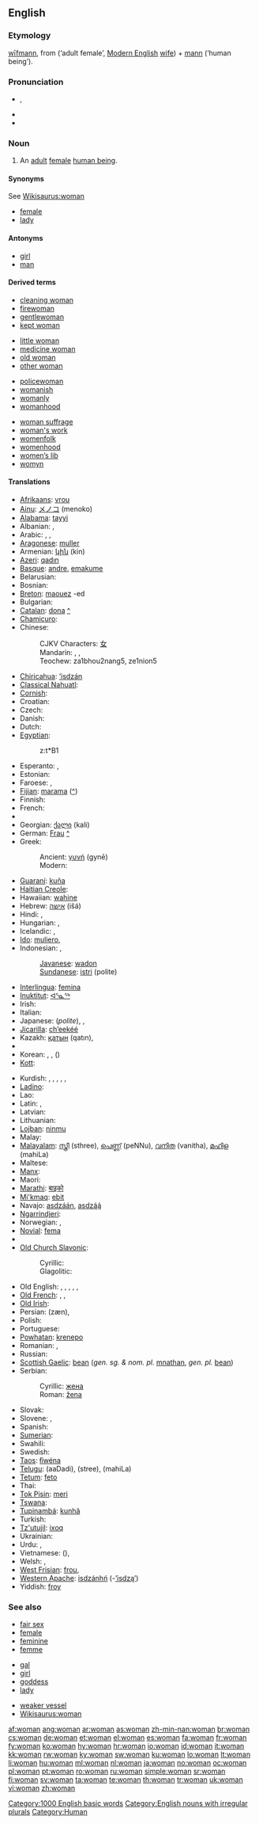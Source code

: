 {{wikipedia|dab=woman (disambiguation)|woman}}
{{also|-woman}}
==English==

{{rank|enough|quite|brought|231|woman|want|home|whose}}

===Etymology===
{{etyl|ang}} [[wifmann|wīfmann]], from {{term|wif|wīf}} (‘adult female’, [[Modern English]] [[wife]]) + [[mann]] (‘human being’). <!-- This was erroneously in the Translation section below "Proto-Uralic: ''*niɳä''" -->

===Pronunciation===
* {{a|RP|US}} {{IPA|/ˈwʊmən/}}, {{SAMPA|/"wUm@n/}}
* {{audio|en-us-woman.ogg|Audio (US)}}
* {{hyphenation|wom|an}}

===Noun===
{{wikipedia}}
{{en-noun|women}}

# An [[adult]] [[female]] [[human being]].

====Synonyms====
See [[Wikisaurus:woman]]
* [[female]]
* [[lady]]

====Antonyms====
* [[girl]]
* [[man]]

====Derived terms====
{{rel-top4|terms derived from "woman"}}
* [[cleaning woman]]
* [[firewoman]]
* [[gentlewoman]]
* [[kept woman]]
{{rel-mid4}}
* [[little woman]]
* [[medicine woman]]
* [[old woman]]
* [[other woman]]
{{rel-mid4}}
* [[policewoman]]
* [[womanish]]
* [[womanly]]
* [[womanhood]]
{{rel-mid4}}
* [[woman suffrage]]
* [[woman's work]]
* [[womenfolk]]
* [[womenhood]]
* [[women's lib|women’s lib]]
* [[womyn]]
{{rel-bottom}}

====Translations====
{{trans-top|adult female human being}}
* [[Afrikaans]]: [[vrou]]
* [[Ainu]]: [[メノコ]] (menoko)
* [[Alabama]]: [[tayyi]]
* Albanian: {{t-|sq|grua|xs=Albanian}}, {{t+|sq|femër|xs=Albanian}}
* Arabic: {{t-|ar|امرأة|f|tr=ímra’a}} {{qualifier|indefinite}}, {{t|ar|المرأة|f|tr=al-mara’a}} {{qualifier|definite}},  {{t+|ar|نساء|f|p|tr=nisaa'}} {{qualifier|plural}}
* [[Aragonese]]: [[muller]] {{f}}
* Armenian: [[կին]] (kin)
* [[Azeri]]: [[qadın]]
* [[Basque]]: [[andre]], [[emakume]]
* Belarusian: {{t|be|жанчына|f|tr=žánčyna|xs=Belarusian}}
* Bosnian: {{t-|bs|žena|f}}
* [[Breton]]: [[maouez]] {{f}} -ed {{p}}
* Bulgarian: {{t+|bg|жена|f|tr=žena}}
* [[Catalan]]: [[dona]] {{f}} [[:ca:dona|^]]
* [[Chamicuro]]: {{tø|ccc|molota}}
* Chinese:
*: CJKV Characters: [[女]]
*: Mandarin: {{t-|cmn|婦女|sc=Hani}}, {{t-|cmn|妇女|tr=fùnǚ|sc=Hani}}, {{t-|cmn|女人|tr=nǚrén|sc=Hani}}
*: Teochew: za1bhou2nang5, ze1nion5
* [[Chiricahua]]: [[’isdzán]]
* [[Classical Nahuatl]]: {{tø|nci|cihuātl}}
* [[Cornish]]: {{t|kw|benyn|xs=Cornish}}
* Croatian: {{t+|hr|žena|f}}
* Czech: {{t+|cs|žena|f}}
* Danish: {{t+|da|kvinde|c}}
* Dutch: {{t+|nl|vrouw|f}}
* [[Egyptian]]: {{tø|egy|zt|sc=Egyp}}
*: <hiero>z:t*B1</hiero>
* Esperanto: {{t-|eo|virino|xs=Esperanto}},  {{t-|eo|femino|xs=Esperanto}}
* Estonian: {{t+|et|naine}}
* Faroese: {{t-|fo|kona|f|xs=Faroese}}, {{t-|fo|kvinna|f|xs=Faroese}}
* [[Fijian]]: [[marama]] ([[:fj:marama|^]])
* Finnish: {{t+|fi|nainen}}
* French: {{t+|fr|femme|f}}
* {{trreq|Galician}}
* Georgian: [[ქალი]] (kali)
* German: [[Frau]] {{f}} [[:de:Frau|^]]
* Greek:
*: Ancient: [[γυνή]] {{f}} (gynē)
*: Modern: {{t+|el|γυναίκα|f|tr=gynéka}}
* [[Guaraní]]: [[kuña]]
* [[Haitian Creole]]: {{tø|ht|fanm}}
* Hawaiian: [[wahine]]
* Hebrew: [[אישה]] (išá) {{f}}
* Hindi: {{t-|hi|औरत|f|tr=aurat|xs=Hindi}}, {{t+|hi|स्त्री|f|tr=strī|xs=Hindi}}
* Hungarian: {{t+|hu|nő}},  {{t+|hu|asszony}}
* Icelandic: {{t+|is|kona|f}}, {{t+|is|kvenmaður|m}}
* [[Ido]]: [[muliero]],  {{t|io|homino|xs=Ido}}
* Indonesian: {{t-|id|perempuan|xs=Indonesian}}, {{t+|id|wanita|xs=Indonesian}}
*: [[Javanese]]: [[wadon]]
*: [[Sundanese]]: [[istri]] (polite)
* [[Interlingua]]: [[femina]]
* [[Inuktitut]]: [[ᐊᕐᓇᖅ]]
* Irish: {{t+|ga|bean|f|xs=Irish}}
* Italian: {{t+|it|donna|f}}
* Japanese: {{t-|ja|女の人|tr=おんなのひと, onná-no hitó}} (''polite''), {{t+|ja|女|tr=おんな, onná}}, {{t+|ja|女性|tr=じょせい, josei}}
* [[Jicarilla]]: [[ch’eekéé]]
* Kazakh: [[қатын]] (qatın),  {{t+|kk|әйел|tr=äyel|sc=Cyrl|xs=Kazakh}}
* {{trreq|Khmer}}
* Korean: {{t+|ko|여성|tr=yeoseong}},  {{t+|ko|계집|tr=gyejip}},  {{t+|ko|여자|tr=yeoja}} ({{t-|ko|女子}})
* [[Kott]]: {{tø|zko|alat}}
{{trans-mid}}
* Kurdish: {{t+|ku|jin}}, {{t+|ku|pîrek}}, {{t+|ku|afret}}, {{t+|ku|kilfet}}, {{t-|ku|ژن|sc=ku-Arab}}, {{t-|ku|ئافره‌ت|sc=ku-Arab}}
* [[Ladino]]: {{tø|lad|mujer|f|xs=Ladino}}
* Lao: {{t+|lo|ຜູ້ຍິງ|tr=phuu-ñing|sc=Laoo|xs=Lao}}
* Latin: {{t+|la|femina|f|alt=fēmina}}, {{t+|la|mulier|f}}
* Latvian: {{t-|lv|sieviete|f|xs=Latvian}}
* Lithuanian: {{t+|lt|moteris|f|xs=Lithuanian}}
* [[Lojban]]: [[ninmu]]
* Malay: {{t-|ms|wanita|xs=Malay}}
* [[Malayalam]]: [[സ്ത്രീ]] (sthree), [[പെണ്ണ്]] (peNNu), [[വനിത]] (vanitha), [[മഹിള]] (mahiLa)
* Maltese: {{t-|mt|mara|xs=Maltese}}
* [[Manx]]: {{t-|gv|ben|f|xs=Manx}}
* Maori: {{t-|mi|wahine|xs=Maori}}
* [[Marathi]]: [[बाइको]]
* [[Mi'kmaq]]: [[ebit]]
* Navajo: [[asdzáán]], [[asdzą́ą́]]
* [[Ngarrindjeri]]: {{tø|nay|mimini}}
* Norwegian: {{t+|no|kvinne|c}}, {{t+|no|dame |c}}
* [[Novial]]: [[fema]]
* {{trreq|Ojibwe}}
* [[Old Church Slavonic]]:
*: Cyrillic: {{tø|cu|жєна|f|tr=žena|sc=Cyrs}}
*: Glagolitic: {{tø|cu|ⰆⰅⰐⰀ|f|tr=žena|sc=Glag}}
* Old English: {{t-|ang|wif|alt=wīf|xs=Old English}}, {{t-|ang|wifmann|alt=wīfmann|xs=Old English}}, {{t-|ang|ides|xs=Old English}}, {{t-|ang|freo|alt=frēo|xs=Old English}}, {{t-|ang|cwen|alt=cwēn|xs=Old English}}, {{t-|ang|cwene|xs=Old English}}
* [[Old French]]: {{tø|fro|fame|f}},  {{tø|fro|fam|f}},  {{tø|fro|dame|f}}
* [[Old Irish]]: {{tø|sga|ben}}
* Persian: {{fa-Arab|[[زن|زَن]]}} (zæn),  {{t|fa|خانم|tr=xânom|sc=fa-Arab}}
* Polish: {{t+|pl|kobieta|f}}
* Portuguese: {{t+|pt|mulher|f}}
* [[Powhatan]]: [[krenepo]]
* Romanian: {{t+|ro|femeie|f}}, {{t+|ro|muiere|f}}
* Russian: {{t+|ru|женщина|f|tr=žénščina}}
* [[Scottish Gaelic]]: [[bean#Scottish Gaelic|bean]] {{f}} (''gen. sg. & nom. pl.'' [[mnathan]], ''gen. pl.'' [[bean#Scottish Gaelic|bean]])
* Serbian:
*: Cyrillic: [[жена#Serbian|жена]] {{f}}
*: Roman: [[žena#Serbian|žena]] {{f}}
* Slovak: {{t+|sk|žena|f}}
* Slovene: {{t+|sl|ženska|f}}, {{t+|sl|žena|f}}
* Spanish: {{t+|es|mujer|f}}
* [[Sumerian]]: {{tø|sux||tr=munus|sc=Xsux}}
* Swahili: {{t+|sw|mwanamke|xs=Swahili}}
* Swedish: {{t+|sv|kvinna|c}}
* [[Taos]]: [[łȉwéna]]
* [[Telugu]]: {{t|te|ఆడది}} (aaDadi), {{t|te|స్త్రీ}} (stree), {{t|te|మహిళ}} (mahiLa)
* [[Tetum]]: [[feto]]
* Thai: {{t|th|ผู้หญิง|tr=pôo yĭng}}
* [[Tok Pisin]]: [[meri]]
* [[Tswana]]: {{t-|tn|mosadi|xs=Tswana}}
* [[Tupinambá]]: [[kunhã]]
* Turkish: {{t+|tr|kadın}}
* [[Tz'utujil]]: [[ixoq]]
* Ukrainian: {{t+|uk|жінка|f|tr=žínka|xs=Ukrainian}}
* Urdu: {{t-|ur|عورت|f|tr='aurat|xs=Urdu}}, {{t-|ur|ستری|f|tr=strī|xs=Urdu}}
* Vietnamese: {{t|vi|phụ nữ|xs=Vietnamese}} ({{t-|vi|婦女|sc=Hani|xs=Vietnamese}}),  {{t|vi|đàn bà|xs=Vietnamese}}
* Welsh: {{t-|cy|benyw|f|xs=Welsh}}, {{t-|cy|dynes|f|xs=Welsh}}
* [[West Frisian]]: [[frou]],  {{t+|fy|wiif|xs=West Frisian}}
* [[Western Apache]]: [[isdzánhń]] (-[[’isdzą’]])
* Yiddish: [[froy]] {{f}}
{{trans-bottom}}

===See also===
{{top3}}
* [[fair sex]]
* [[female]]
* [[feminine]]
* [[femme]]
{{mid3}}
* [[gal]]
* [[girl]]
* [[goddess]]
* [[lady]]
{{mid3}}
* [[weaker vessel]]
* [[Wikisaurus:woman]]
{{bottom3}}

[[Category:1000 English basic words]]
[[Category:English nouns with irregular plurals]]
[[Category:Human]]

[[af:woman]]
[[ang:woman]]
[[ar:woman]]
[[as:woman]]
[[zh-min-nan:woman]]
[[br:woman]]
[[cs:woman]]
[[de:woman]]
[[et:woman]]
[[el:woman]]
[[es:woman]]
[[fa:woman]]
[[fr:woman]]
[[fy:woman]]
[[ko:woman]]
[[hy:woman]]
[[hr:woman]]
[[io:woman]]
[[id:woman]]
[[it:woman]]
[[kk:woman]]
[[rw:woman]]
[[ky:woman]]
[[sw:woman]]
[[ku:woman]]
[[lo:woman]]
[[lt:woman]]
[[li:woman]]
[[hu:woman]]
[[ml:woman]]
[[nl:woman]]
[[ja:woman]]
[[no:woman]]
[[oc:woman]]
[[pl:woman]]
[[pt:woman]]
[[ro:woman]]
[[ru:woman]]
[[simple:woman]]
[[sr:woman]]
[[fi:woman]]
[[sv:woman]]
[[ta:woman]]
[[te:woman]]
[[th:woman]]
[[tr:woman]]
[[uk:woman]]
[[vi:woman]]
[[zh:woman]]